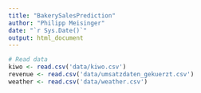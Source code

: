 ```yaml
---
title: "BakerySalesPrediction"
author: "Philipp Meisinger"
date: "`r Sys.Date()`"
output: html_document
---
```


```r
# Read data
kiwo <- read.csv('data/kiwo.csv')
revenue <- read.csv('data/umsatzdaten_gekuerzt.csv')
weather <- read.csv('data/weather.csv')

```
